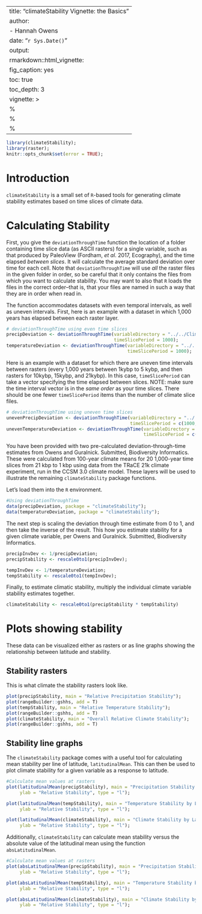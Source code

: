 
---
title: "climateStability Vignette: the Basics"
author:
- Hannah Owens
date: "`r Sys.Date()`"
output:
  rmarkdown::html_vignette:
    fig_caption: yes
    toc: true
    toc_depth: 3
vignette: >
  %\VignetteIndexEntry{How to use climateStability}
  %\VignetteEngine{knitr::rmarkdown}
  %\VignetteEncoding{UTF-8}
---

```r
library(climateStability);
library(raster);
knitr::opts_chunk$set(error = TRUE);
```

# Introduction 

`climateStability` is a small set of `R`-based tools for generating climate stability estimates based on time slices of climate data.

# Calculating Stability
First, you give the `deviationThroughTime` function the location of a folder containing time slice data (as ASCII rasters) for a single variable, such as that produced by PaleoView (Fordham, *et al*. 2017, Ecography), and the time elapsed *between slices*. It will calculate the average standard deviation over time for each cell. Note that `deviationThroughTime` will use *all* the raster files in the given folder in order, so be careful that it only contains the files from which you want to calculate stability. You may want to also that `R` loads the files in the correct order--that is, that your files are named in such a way that they are in order when read in.

The function accommodates datasets with even temporal intervals, as well as uneven intervals. First, here is an example with a dataset in which 1,000 years has elapsed between each raster layer.

```r
# deviationThroughTime using even time slices
precipDeviation <- deviationThroughTime(variableDirectory = "../../ClimateStabilityManuscript/precipfiles/",
                                        timeSlicePeriod = 1000);
temperatureDeviation <- deviationThroughTime(variableDirectory = "../../ClimateStabilityManuscript/tempfiles/",
                                             timeSlicePeriod = 1000);
```

Here is an example with a dataset for which there are uneven time intervals between rasters (every 1,000 years between 1kybp to 5 kybp, and then rasters for 10kybp, 15kybp, and 21kybp). In this case, `timeSlicePeriod` can take a vector specifying the time elapsed between slices. NOTE: make sure the time interval vector is in the *same order* as your time slices. There should be one fewer `timeSlicePeriod` items than the number of climate slice files.

```r
# deviationThroughTime using uneven time slices
unevenPrecipDeviation <- deviationThroughTime(variableDirectory = "../../ClimateStabilityManuscript/precipfilesThinned/", 
                                              timeSlicePeriod = c(1000, 1000, 1000, 1000, 5000, 5000, 6000));
unevenTemperatureDeviation <- deviationThroughTime(variableDirectory = "../../ClimateStabilityManuscript/tempfilesThinned/",
                                                   timeSlicePeriod = c(1000, 1000, 1000, 1000, 5000, 5000, 6000));
```

You have been provided with two pre-calculated deviation-through-time estimates from Owens and Guralnick. Submitted, Biodiversity Informatics. These were calculated from 100-year climate means for 20 1,000-year time slices from 21 kbp to 1 kbp using data from the TRaCE 21k climate experiment, run in the CCSM 3.0 climate model. These layers will be used to illustrate the remaining `climateStability` package functions.

Let's load them into the `R` environment.

```r
#Using deviationThroughTime
data(precipDeviation, package = "climateStability");
data(temperatureDeviation, package = "climateStability");
```

The next step is scaling the deviation through time estimate from 0 to 1, and then take the inverse of the result. This how you estimate stability for a given climate variable, per Owens and Guralnick. Submitted, Biodiversity Informatics.

```r
precipInvDev <- 1/precipDeviation;
precipStability <- rescale0to1(precipInvDev);

tempInvDev <- 1/temperatureDeviation;
tempStability <- rescale0to1(tempInvDev);
```

Finally, to estimate climatic stability, multiply the individual climate variable stability estimates together.

```r
climateStability <- rescale0to1(precipStability * tempStability)
```

# Plots showing stability

These data can be visualized either as rasters or as line graphs showing the relationship between latitude and stability.

## Stability rasters

This is what climate the stability rasters look like.

```r
plot(precipStability, main = "Relative Precipitation Stability");
plot(rangeBuilder::gshhs, add = T)
plot(tempStability, main = "Relative Temperature Stability");
plot(rangeBuilder::gshhs, add = T)
plot(climateStability, main = "Overall Relative Climate Stability");
plot(rangeBuilder::gshhs, add = T)
```


## Stability line graphs

The `climateStability` package comes with a useful tool for calculating mean stability per line of latitude, `latitudinalMean`. This can then be used to plot climate stability for a given variable as a response to latitude.

```r
#Calculate mean values at rasters
plot(latitudinalMean(precipStability), main = "Precipitation Stability by Latitude", 
     ylab = "Relative Stability", type = "l");

plot(latitudinalMean(tempStability), main = "Temperature Stability by Latitude", 
     ylab = "Relative Stability", type = "l");

plot(latitudinalMean(climateStability), main = "Climate Stability by Latitude", 
     ylab = "Relative Stability", type = "l");
```

Additionally, `climateStability` can calculate mean stability versus the absolute value of the latitudinal mean using the function `absLatitudinalMean`. 

```r
#Calculate mean values at rasters
plot(absLatitudinalMean(precipStability), main = "Precipitation Stability by Absolute Latitude", 
     ylab = "Relative Stability", type = "l");

plot(absLatitudinalMean(tempStability), main = "Temperature Stability by Absolute Latitude", 
     ylab = "Relative Stability", type = "l");

plot(absLatitudinalMean(climateStability), main = "Climate Stability by Absolute Latitude", 
     ylab = "Relative Stability", type = "l");
```
